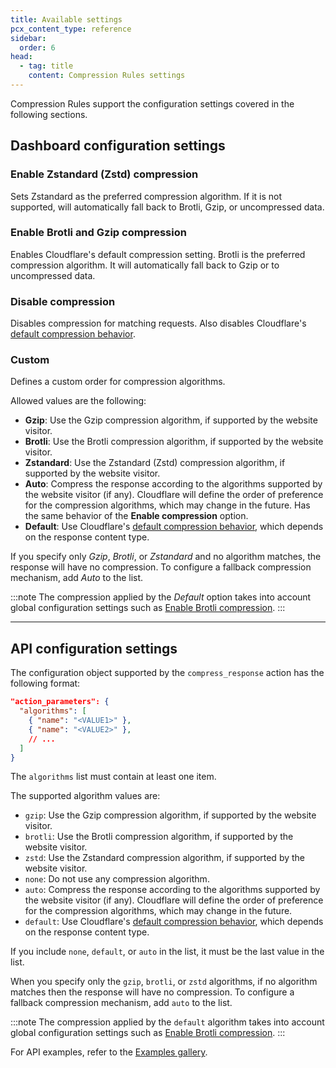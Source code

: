 ```yaml
---
title: Available settings
pcx_content_type: reference
sidebar:
  order: 6
head:
  - tag: title
    content: Compression Rules settings
---
```



Compression Rules support the configuration settings covered in the following sections.

## Dashboard configuration settings

### Enable Zstandard (Zstd) compression <Badge text="Beta" variant="caution" size="small" />

Sets Zstandard as the preferred compression algorithm. If it is not supported, will automatically fall back to Brotli, Gzip, or uncompressed data.

### Enable Brotli and Gzip compression

Enables Cloudflare's default compression setting. Brotli is the preferred compression algorithm. It will automatically fall back to Gzip or to uncompressed data.

### Disable compression

Disables compression for matching requests. Also disables Cloudflare's [default compression behavior](/speed/optimization/content/compression/).

### Custom

Defines a custom order for compression algorithms.

Allowed values are the following:

- **Gzip**: Use the Gzip compression algorithm, if supported by the website visitor.
- **Brotli**: Use the Brotli compression algorithm, if supported by the website visitor.
- **Zstandard**: Use the Zstandard (Zstd) compression algorithm, if supported by the website visitor.
- **Auto**: Compress the response according to the algorithms supported by the website visitor (if any). Cloudflare will define the order of preference for the compression algorithms, which may change in the future. Has the same behavior of the **Enable compression** option.
- **Default**: Use Cloudflare's [default compression behavior](/speed/optimization/content/compression/), which depends on the response content type.

If you specify only _Gzip_, _Brotli_, or _Zstandard_ and no algorithm matches, the response will have no compression. To configure a fallback compression mechanism, add _Auto_ to the list.

:::note
The compression applied by the _Default_ option takes into account global configuration settings such as [Enable Brotli compression](/speed/optimization/content/compression/).
:::

---

## API configuration settings

The configuration object supported by the `compress_response` action has the following format:

```json
"action_parameters": {
  "algorithms": [
    { "name": "<VALUE1>" },
    { "name": "<VALUE2>" },
    // ...
  ]
}
```

The `algorithms` list must contain at least one item.

The supported algorithm values are:

- `gzip`: Use the Gzip compression algorithm, if supported by the website visitor.
- `brotli`: Use the Brotli compression algorithm, if supported by the website visitor.
- `zstd`: Use the Zstandard compression algorithm, if supported by the website visitor.
- `none`: Do not use any compression algorithm.
- `auto`: Compress the response according to the algorithms supported by the website visitor (if any). Cloudflare will define the order of preference for the compression algorithms, which may change in the future.
- `default`: Use Cloudflare's [default compression behavior](/speed/optimization/content/compression/#compression-between-cloudflare-and-website-visitors), which depends on the response content type.

If you include `none`, `default`, or `auto` in the list, it must be the last value in the list.

When you specify only the `gzip`, `brotli`, or `zstd` algorithms, if no algorithm matches then the response will have no compression. To configure a fallback compression mechanism, add `auto` to the list.

:::note
The compression applied by the `default` algorithm takes into account global configuration settings such as [Enable Brotli compression](/speed/optimization/content/compression/).
:::

For API examples, refer to the [Examples gallery](/rules/compression-rules/examples/).
